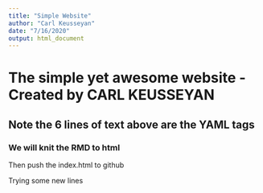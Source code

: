 ```yaml
---
title: "Simple Website"
author: "Carl Keusseyan"
date: "7/16/2020"
output: html_document
---
```


# The simple yet awesome website - Created by CARL KEUSSEYAN
## Note the 6 lines of text above are the YAML tags
### We will knit the RMD to html
Then push the index.html to github


Trying some new lines


